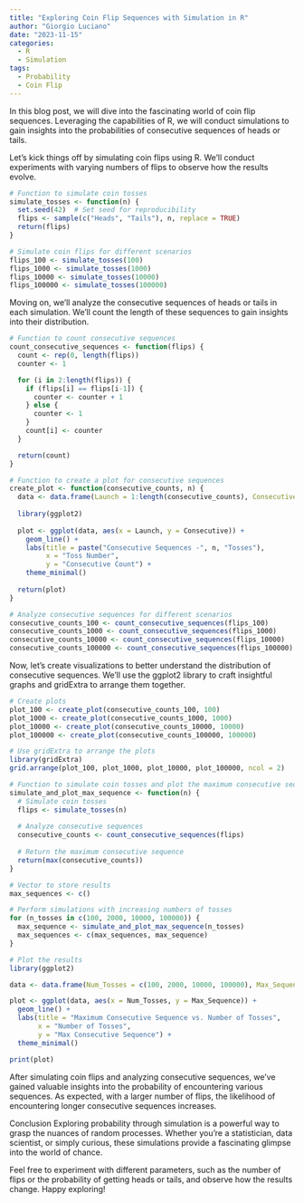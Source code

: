 ```yaml
---
title: "Exploring Coin Flip Sequences with Simulation in R"
author: "Giorgio Luciano"
date: "2023-11-15"
categories:
  - R
  - Simulation
tags:
  - Probability
  - Coin Flip
---
```


In this blog post, we will dive into the fascinating world of coin flip sequences. Leveraging the capabilities of R, we will conduct simulations to gain insights into the probabilities of consecutive sequences of heads or tails.


Let's kick things off by simulating coin flips using R. We'll conduct experiments with varying numbers of flips to observe how the results evolve.

```r
# Function to simulate coin tosses
simulate_tosses <- function(n) {
  set.seed(42)  # Set seed for reproducibility
  flips <- sample(c("Heads", "Tails"), n, replace = TRUE)
  return(flips)
}

# Simulate coin flips for different scenarios
flips_100 <- simulate_tosses(100)
flips_1000 <- simulate_tosses(1000)
flips_10000 <- simulate_tosses(10000)
flips_100000 <- simulate_tosses(100000)

```


Moving on, we'll analyze the consecutive sequences of heads or tails in each simulation. We'll count the length of these sequences to gain insights into their distribution.

```r
# Function to count consecutive sequences
count_consecutive_sequences <- function(flips) {
  count <- rep(0, length(flips))
  counter <- 1

  for (i in 2:length(flips)) {
    if (flips[i] == flips[i-1]) {
      counter <- counter + 1
    } else {
      counter <- 1
    }
    count[i] <- counter
  }

  return(count)
}

# Function to create a plot for consecutive sequences
create_plot <- function(consecutive_counts, n) {
  data <- data.frame(Launch = 1:length(consecutive_counts), Consecutive = consecutive_counts)
  
  library(ggplot2)
  
  plot <- ggplot(data, aes(x = Launch, y = Consecutive)) +
    geom_line() +
    labs(title = paste("Consecutive Sequences -", n, "Tosses"),
         x = "Toss Number",
         y = "Consecutive Count") +
    theme_minimal()
  
  return(plot)
}

# Analyze consecutive sequences for different scenarios
consecutive_counts_100 <- count_consecutive_sequences(flips_100)
consecutive_counts_1000 <- count_consecutive_sequences(flips_1000)
consecutive_counts_10000 <- count_consecutive_sequences(flips_10000)
consecutive_counts_100000 <- count_consecutive_sequences(flips_100000)
```


Now, let's create visualizations to better understand the distribution of consecutive sequences. We'll use the ggplot2 library to craft insightful graphs and gridExtra to arrange them together.

```r
# Create plots
plot_100 <- create_plot(consecutive_counts_100, 100)
plot_1000 <- create_plot(consecutive_counts_1000, 1000)
plot_10000 <- create_plot(consecutive_counts_10000, 10000)
plot_100000 <- create_plot(consecutive_counts_100000, 100000)

# Use gridExtra to arrange the plots
library(gridExtra)
grid.arrange(plot_100, plot_1000, plot_10000, plot_100000, ncol = 2)
```

```r
# Function to simulate coin tosses and plot the maximum consecutive sequence
simulate_and_plot_max_sequence <- function(n) {
  # Simulate coin tosses
  flips <- simulate_tosses(n)
  
  # Analyze consecutive sequences
  consecutive_counts <- count_consecutive_sequences(flips)
  
  # Return the maximum consecutive sequence
  return(max(consecutive_counts))
}

# Vector to store results
max_sequences <- c()

# Perform simulations with increasing numbers of tosses
for (n_tosses in c(100, 2000, 10000, 100000)) {
  max_sequence <- simulate_and_plot_max_sequence(n_tosses)
  max_sequences <- c(max_sequences, max_sequence)
}

# Plot the results
library(ggplot2)

data <- data.frame(Num_Tosses = c(100, 2000, 10000, 100000), Max_Sequence = max_sequences)

plot <- ggplot(data, aes(x = Num_Tosses, y = Max_Sequence)) +
  geom_line() +
  labs(title = "Maximum Consecutive Sequence vs. Number of Tosses",
       x = "Number of Tosses",
       y = "Max Consecutive Sequence") +
  theme_minimal()

print(plot)
```


After simulating coin flips and analyzing consecutive sequences, we've gained valuable insights into the probability of encountering various sequences. As expected, with a larger number of flips, the likelihood of encountering longer consecutive sequences increases.

Conclusion Exploring probability through simulation is a powerful way to grasp the nuances of random processes. Whether you're a statistician, data scientist, or simply curious, these simulations provide a fascinating glimpse into the world of chance.

Feel free to experiment with different parameters, such as the number of flips or the probability of getting heads or tails, and observe how the results change. Happy exploring!
